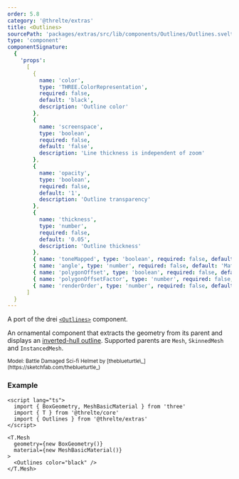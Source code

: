 ```yaml
---
order: 5.8
category: '@threlte/extras'
title: <Outlines>
sourcePath: 'packages/extras/src/lib/components/Outlines/Outlines.svelte'
type: 'component'
componentSignature:
  {
    'props':
      [
        {
          name: 'color',
          type: 'THREE.ColorRepresentation',
          required: false,
          default: 'black',
          description: 'Outline color'
        },
        {
          name: 'screenspace',
          type: 'boolean',
          required: false,
          default: 'false',
          description: 'Line thickness is independent of zoom'
        },
        {
          name: 'opacity',
          type: 'boolean',
          required: false,
          default: '1',
          description: 'Outline transparency'
        },
        {
          name: 'thickness',
          type: 'number',
          required: false,
          default: '0.05',
          description: 'Outline thickness'
        },
        { name: 'toneMapped', type: 'boolean', required: false, default: 'true' },
        { name: 'angle', type: 'number', required: false, default: 'Math.PI' },
        { name: 'polygonOffset', type: 'boolean', required: false, default: 'false' },
        { name: 'polygonOffsetFactor', type: 'number', required: false, default: '0' },
        { name: 'renderOrder', type: 'number', required: false, default: '0' }
      ]
  }
---
```


A port of the drei [`<Outlines>`](https://github.com/pmndrs/drei?tab=readme-ov-file#outlines) component.

An ornamental component that extracts the geometry from its parent and displays an [inverted-hull outline](https://bnpr.gitbook.io/bnpr/outline/inverse-hull-method). Supported parents are `Mesh`, `SkinnedMesh` and `InstancedMesh`.

<Example path="extras/outlines" />

<small>
  Model: Battle Damaged Sci-fi Helmet by [theblueturtle\_](https://sketchfab.com/theblueturtle_)
</small>

### Example

```svelte
<script lang="ts">
  import { BoxGeometry, MeshBasicMaterial } from 'three'
  import { T } from '@threlte/core'
  import { Outlines } from '@threlte/extras'
</script>

<T.Mesh
  geometry={new BoxGeometry()}
  material={new MeshBasicMaterial()}
>
  <Outlines color="black" />
</T.Mesh>
```
